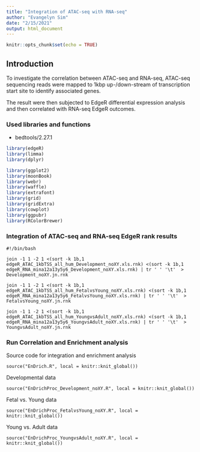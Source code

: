 ```yaml
---
title: "Integration of ATAC-seq with RNA-seq"
author: "Evangelyn Sim"
date: "2/15/2021"
output: html_document
---
```


```r
knitr::opts_chunk$set(echo = TRUE)
```




## Introduction

To investigate the correlation between ATAC-seq and RNA-seq, ATAC-seq sequencing reads were mapped to 1kbp up-/down-stream of transcription start site to identify associated genes.

The result were then subjected to EdgeR differential expression analysis and then correlated with RNA-seq EdgeR outcomes.


### Used libraries and functions

* bedtools/2.27.1

```r
library(edgeR)
library(limma)
library(dplyr)

library(ggplot2)
library(moonBook)
library(webr)
library(waffle)
library(extrafont)
library(grid)
library(gridExtra)
library(cowplot)
library(ggpubr)
library(RColorBrewer)

```


### Integration of ATAC-seq and RNA-seq EdgeR rank results

    #!/bin/bash

    join -1 1 -2 1 <(sort -k 1b,1 edgeR_ATAC_1kbTSS_all_hum_Development_noXY.xls.rnk) <(sort -k 1b,1 edgeR_RNA_mina12a13y5y6_Development_noXY.xls.rnk) | tr ' ' '\t'  > Development_noXY.jn.rnk

    join -1 1 -2 1 <(sort -k 1b,1 edgeR_ATAC_1kbTSS_all_hum_FetalvsYoung_noXY.xls.rnk) <(sort -k 1b,1 edgeR_RNA_mina12a13y5y6_FetalvsYoung_noXY.xls.rnk) | tr ' ' '\t'  > FetalvsYoung_noXY.jn.rnk

    join -1 1 -2 1 <(sort -k 1b,1 edgeR_ATAC_1kbTSS_all_hum_YoungvsAdult_noXY.xls.rnk) <(sort -k 1b,1 edgeR_RNA_mina12a13y5y6_YoungvsAdult_noXY.xls.rnk) | tr ' ' '\t'  > YoungvsAdult_noXY.jn.rnk



### Run Correlation and Enrichment analysis

Source code for integration and enrichment analysis 

    source("EnDrich.R", local = knitr::knit_global())


Developmental data

    source("EnDrichProc_Development_noXY.R", local = knitr::knit_global())
    
    
Fetal vs. Young data

    source("EnDrichProc_FetalvsYoung_noXY.R", local = knitr::knit_global())


Young vs. Adult data

    source("EnDrichProc_YoungvsAdult_noXY.R", local = knitr::knit_global())


